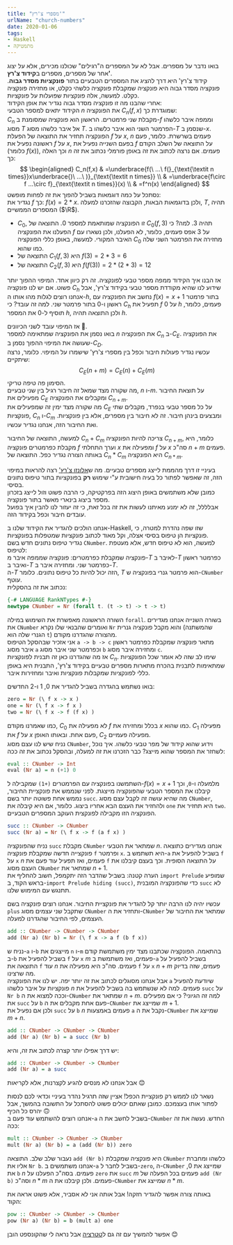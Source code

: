 ```yaml
---
title: "מספרי צ'רץ'"
urlName: "church-numbers"
date: 2020-01-06
tags:
- Haskell
- מתמטיקה
---
```


בואו נדבר על מספרים. אבל לא על המספרים ה"רגילים" שכולנו מכירים, אלא על יצוג אחר של מספרים, מספרים ב**קידוד צ'רץ'**.  
קידוד צ'רץ' היא דרך להציג את המספרים הטבעיים בתור **פונקציות מסדר גבוה**.
פונקציה מסדר גבוה היא פונקציה שמקבלת פונקציה כלשהי כקלט, או מחזירה פונקציה כקלט. למעשה, אלה פונקציות שפועלות על פונקציות.  
אחרי שהבנו מה זו פונקציה מסדר גבוה נגדיר את אופן הקידוד:  
הקידוד יתאים למספר הטבעי $n$ את הפונקציה $C_n(f, x)$ שמוגדרת כך:  
$C_n$ מקבלת שני פרמטרים. הראשון הוא פונקציה שמסומנת ב-$f$ וממפה איבר כלשהו מסוג $T$ אל איבר כלשהו מסוג $T$. הפרמטר השני הוא איבר כלשהו ב-$T$ שנסמן ב-$x$.  
הפונקציה תחזיר את התוצאה של הפעלת $f$ על $x$, $n$ פעמים בשרשרת. כלומר, פעם ראשונה נפעיל את $f$ על $x$, בפעם השנייה נפעיל את $f$ על התוצאה של השלב הקודם (כלומר $f(x)$), וכך האלה $n$ פעמים.
אם נרצה לכתוב את זה באופן פורמלי נכתוב את זה כך:
$$
\begin{aligned}
C_n(f,x)
& =\underbrace{f(\ ...\ f(}_{\text{\textit n times}}x\underbrace{)\ ...\ )}_{\text{\textit n times}} \\
& =\underbrace{f\circ f ...\circ f}_{\text{\textit n times}}(x) \\
& =f^n(x)
\end{aligned}
$$
נסתכל על כמה דוגמאות בשביל להפוך את זה לפחות מופשט:  
נגדיר את $f$ כך: $f(x)=2*x$. ולכן בדוגמאות הבאות, הקבוצה שהזכרנו למעלה, $T$, תהיה המספרים הממשיים ($\R$).
- $C_0$, זו הפונקציה שמותאמת למספר $0$. התוצאה של $C_0(f, 3)$ תהיה $3$. למה? כי הפעלנו את הפונקציה $f$ על $3$ אפס פעמים, כלומר, לא הפעלנו, ולכן נשארו עם האיבר המקורי.
  למעשה, באופן כללי הפונקציה $C_0$ מחזירה את הפרמטר השני שלה כמו שהוא.
- התוצאה של $C_1(f, 3)$ היא $f(3)=2*3=6$
- התוצאה של $C_2(f, 3)$ היא $f(f(3))=2*(2*3)=12$

אז הבנו איך הקידוד ממפה מספר טבעי לפונקציה. זה רק כיוון אחד.
המיפוי ההפוך יותר פשוט. אם יש לנו פונקציה $C_h$ שידוע לנו שהיא מקודדת מספר טבעי בקידוד צ'רץ', אבל אנחנו רוצים לגלות מהו אותו ה-$h$, 
נחשב את הפונקציה עם $f(x)=x+1$ בתור פרמטר ראשון ו-$0$ בתור פרמטר שני.
למה זה עובד? כי $C_h$ תפעיל את $f$ על $0$ $h$ פעמים, כלומר, תוסיף ל-$0$ את המספר $h$, ולכן התוצאה תהיה $h$.

אז המיפוי עובד לשני הכיוונים 🥳.  
בואו נסמן את הפונקציה שמתאימה למספר $n$ את הפונקציה $C_n$ ב-$C_E$. את הפונקציה שעושה את המיפוי ההפוך נסמן ב-$C_D$.  
עכשיו נגדיר פעולות חיבור וכפל בין מספרי צ'רץ' שישמרו על המיפוי. כלומר, נרצה שיתקיים:
$$C_E(n + m)=C_E(n)+C_E(m)$$
הסימון פה טיפה טריקי.  
מה שקורה מצד שמאל זה חיבור רגיל בין שני טבעיים, $n$ ו-$m$. על תוצאת החיבור מפעילים את $C_E$ ומקבלים את הפונקציה $C_{n+m}$.  
מה שקורה מצד ימין זה שמפעילים את $C_E$ על כל מספר טבעי בנפרד, מקבלים שתי פונקציות, $C_n$ ו-$C_m$ ומבצעים בינהן חיבור. זה לא חיבור בין מספרים, אלא בין פונקציות. ואת החיבור הזה, אנחנו נגדיר עכשיו.

למעשה, התוצאה של החיבור $C_n+C_m$ צריכה להיות הפונקציה $C_{n+m}$, כלומר, היא מקבלת כפרמטרים פונקציה $f$ וערך התחלתי $x$ ומפעילה את $f$ על $x$ סה"כ $n+m$ פעמים.  
באותה הצורה נגדיר כפל. התוצאה של $C_n*C_m$ היא הפונקציה $C_{n*m}$.

בעיניי זו דרך מהממת לייצג מספרים טבעיים. מה ש[אלונזו צ'רץ'](https://he.wikipedia.org/wiki/אלונזו_צ'רץ') רצה להראות במיפוי הזה, זה שאפשר לפתור כל בעיה חישובית ע"י שימוש **רק**  בפונקציות בתור טיפוס נתונים בסיסי.  
כמובן שלא משתמשים באופן היצוג הזה בפרקטיקה, כי הרבה פשוט וזול לייצג בזכרון מספר ביצוג בינארי מאשר בתור פונקציה.  
אבלללל, זה לא ימנע מאיתנו לעשות את זה בכל זאת, כי זה יעזור לנו להבין איך בפועל עובדים חיבור וכפל בקידוד הזה.

אנחנו הולכים להגדיר את הקידוד שלנו ב-Haskell, שזו שפה נהדרת למטרה, כי פונקציות הן טיפוס בסיסי אצלה, וקל מאוד לכתוב פונקציות שמטפלות בפונקציות.  
נגדיר טיפוס נתונים חדש בשם `CNumber`. למעשה, הוא לא טיפוס חדש, אלא מעטפת לטיפוס:  
פונקציה שמקבלת כפרמטרים:  פונקציה שממפה איבר מ-$T$ לאיבר ב-$T$ כפרמטר ראשון ואיבר ב-$T$ כפרמטר שני. ומחזירה איבר ב-$T$.  
ה-$T$ הזה יכול להיות כל טיפוס נתונים. כלומר, $T$ הוא פרמטר גנרי בפונקציה ש-`CNumber` עוטף.  
נכתוב את זה בהסקלית:

```hs
{-# LANGUAGE RankNTypes #-}
newtype CNumber = Nr (forall t. (t -> t) -> t -> t)
```

השורה הראשונה מאפשרת את השימוש במילה `forall`. בשורה השנייה אנחנו מגדירים את `CNumber` ואומרים שהבנאי שלו נקרא `Nr` והוא מקבל פונקציה גנרית (שהמשתנה הגנרי שלה הוא `t`) מהצורה שהגדרנו מקודם.  
אני אזכיר שבהסקל הטיפוס `a -> b -> c` מתאר פונקציה שמקבלת כפרמטר ראשון איבר מסוג `a` וכפרמטר שני איבר מסוג `b` ומחזירה איבר מסוג `c`.  
אז מה שהגדרנו כאן זה תבנית לפונקציות $C_n$. שימו לב שזה לא אומר שכל הפונקציות שמתאימות לתבנית בהכרח מתארות מספרים טבעיים בקידוד צ'רץ', התבנית היא באופן כללי לפונקציות שמקבלות פונקציות ואיבר ומחזירות איבר.

בואו נשתמש בהגדרה בשביל להגדיר את $0$, $1$ ו-$2$ החדשים:
```hs
zero = Nr (\ f x -> x )
one = Nr (\ f x -> f x )
two = Nr (\ f x -> f (f x) )
```
כמו שאמרנו מקודם, $C_0$ לא מפעילה את $f$ בכלל ומחזירה את $x$ כמו שהוא. $C_1$ מפעילה את $f$ על $x$ פעם אחת. ובאותו האופן, $C_2$ מפעילה פעמיים.  
נניח שיש לנו עצם מסוג `CNumber`, וידוע שהוא קידוד של מפר טבעי כלשהו. איך נוכל לשחזר את המספר שהוא מייצג? כבר הזכרנו את זה למעלה, ובהסקל נכתוב את זה ככה:
```hs
eval :: CNumber -> Int
eval (Nr a) = n (+1) 0
```
השתמשנו בפונקציה עם הפרמטרים `(+1)` שמקבילה ל-$f(x)=x+1$ מלמעלה ו-`0`, וכך קיבלנו את המספר הטבעי שהפונקציה מייצגת.
לפני שנממש את פונקציית החיבור, נממש אחת פשוטה יותר בשם `succ`. מה שהיא עושה זה לקבל עצם מסוג `CNumber`, ולהחזיר את העצם הבא אחריו ביצוג. כלומר, אם היא קיבלה את `one` היא תחזיר את `two`. הפונקציה הזו מקבילה לפונקצית העוקב המספרים הטבעיים.
```hs
succ :: CNumber -> CNumber
succ (Nr a) = Nr (\ f x -> f (a f x) )
```
נניח שהפונקציה `succ` מקבלת `CNumber` שמתאר את הטבעי $n$.
אנחנו מגדירים כתוצאה פונקצייה חדשה שמקבלת פונקציה `f` ופרמטר `x`.
היא תשתמש ב-`a` בשביל להפעיל את `f` על `x` $n$ פעמים, ואז תפעיל עוד פעם את `f` על התוצאה הסופית. וכך בעצם קיבלנו את העצם מסוג `CNumber` שמתאר את $n+1$.  
הערה קטנה: בשביל שהדבר הזה יתקמפל, חשוב להחליף את `import Prelude` שמופיע בראש הקוד, ב-`import Prelude hiding (succ)`, כדי שהפונקציה המובנית `succ` לא תתנגש עם המימוש שלנו.

עכשיו יהיה לנו הרבה יותר קל להגדיר את פונקציית החיבור. אנחנו רוצים פונקציה בשם `plus` שתקבל שני עצמים מסוג `CNumber` ותחזיר את ה-`CNumber` שמתאר את החיבור של העצמים, לפי החיבור שהגדרנו למעלה.
```hs
add :: CNumber -> CNumber -> CNumber
add (Nr a) (Nr b) = Nr (\ f x -> a f (b f x))
```
נניח ש-`a` ו-`b` מייצגים את `n` ו-`m` בהתאמה. הפונקציה שכתבנו מצד ימין משתמשת קודם ב-`b` בשביל להפעיל את `f` על `x` $m$ פעמים, ואז משתמשת ב-`a` בשביל להפעיל על התוצאה את `f` עוד $n$ פעמים. סה"כ היא מפעילה את `f` על `x` $n+m$ פעמים, שזה בדיוק מה שרצינו.  
אבל אנחנו מסוגלים לכתוב את זה יותר יפה. יש לנו את הפונקציה `a` שיודעת להפעיל פונקציות על איבר כלשהו $n$ פעמים. למה לא שנשתמש בה בשביל להפעיל את `succ` על `Nr b` וככה למצוא את ה-`CNumber` שמתאר את $n+m$.
למה זה הגיוני? כי אם מפעילים את `succ` על `b` פעם אחת מקבלים את ה-`CNumber` שמייצג את $m+1$.  
ולכן אם נפעיל את `succ` על `b` $n$ פעמים באמצעות `a` נקבל את ה-`CNumber` שמייצג את $m+n$.
```hs
add :: CNumber -> CNumber -> CNumber
add (Nr a) (Nr b) = a succ (Nr b)
```
יש דרך אפילו יותר קצרה לכתוב את זה, והיא:
```hs
add :: CNumber -> CNumber -> CNumber
add (Nr a) = a succ
```
אבל אנחנו לא מנסים להגיע לקצרנות, אלא לקריאות 😊

נשאר לנו לממש רק פונקציית הכפל! אציין שזה תרגיל נהדר בעיניי וכדאי לכם לנסות לפתור אותו בעצמכם. כמובן שאתם יכולים פשוט להסתכל על התשובה בהמשך, אבל יהרס כל הכיף 🙃  
אנחנו רוצים להשתמש עוד פעם ב-`a` בשביל לחשב את ה-`CNumber` החדש. נעשה את זה ככה: 
```hs
mult :: CNumber -> CNumber -> CNumber
mult (Nr a) (Nr b) = a (add (Nr b)) zero
```
נעבור שלב שלב. התוצאה `add (Nr b)` היא פונקציה שמקבלת `CNumber` כלשהו ומחברת אליו את `Nr b`. אנחנו משתמשים ב-`a` בשביל לחבר ל-`zero`, ה-`CNumber` שמייצג את $0$, את `b` $n$ פעמים. בסה"כ הפעלנו על `zero` את `succ` $m$ פעמים בכל הפעלה של `add (Nr b)` וסה"כ $n*m$ פעמים. ולכן קיבלנו את ה-`CNumber` שמייצג את $n*m$.

באותה צורה אפשר להגדיר חזקה! אבל אותה אני לא אסביר, אלא פשוט אראה את הקוד:
```hs
pow :: CNumber -> CNumber -> CNumber
pow (Nr a) (Nr b) = b (mult a) one
```

אפשר להמשיך עם זה גם ל[טטרציה](https://he.wikipedia.org/wiki/טטרציה) אבל נראה לי שהקונספט הובן 😊